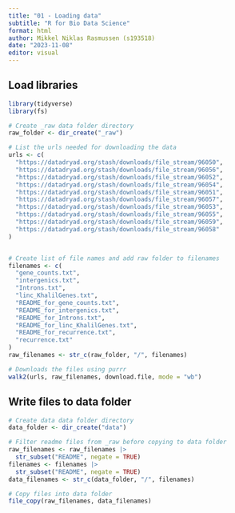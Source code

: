 ```yaml
---
title: "01 - Loading data"
subtitle: "R for Bio Data Science"
format: html
author: Mikkel Niklas Rasmussen (s193518)
date: "2023-11-08"
editor: visual
---
```


## Load libraries

```r
library(tidyverse)
library(fs)
```

```r
# Create _raw data folder directory
raw_folder <- dir_create("_raw")

# List the urls needed for downloading the data
urls <- c(
  "https://datadryad.org/stash/downloads/file_stream/96050",
  "https://datadryad.org/stash/downloads/file_stream/96056",
  "https://datadryad.org/stash/downloads/file_stream/96052",
  "https://datadryad.org/stash/downloads/file_stream/96054",
  "https://datadryad.org/stash/downloads/file_stream/96051",
  "https://datadryad.org/stash/downloads/file_stream/96057",
  "https://datadryad.org/stash/downloads/file_stream/96053",
  "https://datadryad.org/stash/downloads/file_stream/96055",
  "https://datadryad.org/stash/downloads/file_stream/96059",
  "https://datadryad.org/stash/downloads/file_stream/96058"
)


# Create list of file names and add raw folder to filenames
filenames <- c(
  "gene_counts.txt",
  "intergenics.txt",
  "Introns.txt",
  "linc_KhalilGenes.txt",
  "README_for_gene_counts.txt",
  "README_for_intergenics.txt",
  "README_for_Introns.txt",
  "README_for_linc_KhalilGenes.txt",
  "README_for_recurrence.txt",
  "recurrence.txt"
)
raw_filenames <- str_c(raw_folder, "/", filenames)

# Downloads the files using purrr
walk2(urls, raw_filenames, download.file, mode = "wb")
```

## Write files to data folder

```r
# Create data data folder directory
data_folder <- dir_create("data")

# Filter readme files from _raw before copying to data folder
raw_filenames <- raw_filenames |>
  str_subset("README", negate = TRUE)
filenames <- filenames |>
  str_subset("README", negate = TRUE)
data_filenames <- str_c(data_folder, "/", filenames)

# Copy files into data folder
file_copy(raw_filenames, data_filenames)
```
